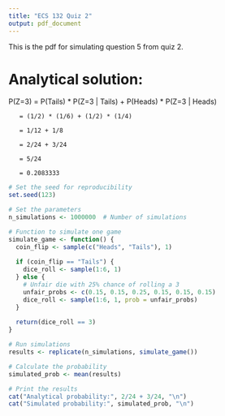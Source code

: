 ```yaml
---
title: "ECS 132 Quiz 2"
output: pdf_document
---
```


This is the pdf for simulating question 5 from quiz 2.

# Analytical solution:
P(Z=3) = P(Tails) * P(Z=3 | Tails) + P(Heads) * P(Z=3 | Heads)

       = (1/2) * (1/6) + (1/2) * (1/4)

       = 1/12 + 1/8

       = 2/24 + 3/24

       = 5/24

       = 0.2083333

```r

# Set the seed for reproducibility
set.seed(123)

# Set the parameters
n_simulations <- 1000000  # Number of simulations

# Function to simulate one game
simulate_game <- function() {
  coin_flip <- sample(c("Heads", "Tails"), 1)
  
  if (coin_flip == "Tails") {
    dice_roll <- sample(1:6, 1)
  } else {
    # Unfair die with 25% chance of rolling a 3
    unfair_probs <- c(0.15, 0.15, 0.25, 0.15, 0.15, 0.15)
    dice_roll <- sample(1:6, 1, prob = unfair_probs)
  }
  
  return(dice_roll == 3)
}

# Run simulations
results <- replicate(n_simulations, simulate_game())

# Calculate the probability
simulated_prob <- mean(results)

# Print the results
cat("Analytical probability:", 2/24 + 3/24, "\n")
cat("Simulated probability:", simulated_prob, "\n")

```